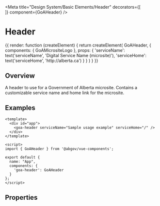 

<Meta title="Design System/Basic Elements/Header" 
  decorators={[    
  ]}
  component={GoAHeader} />

# Header

<!-- 
  This syntax isn't the greatest... It supposedly works with template and props properties, but I could not get it to work.
-->
<Preview>
  <Story name="Header" height={150}>
    {{
      render: function (createElement) {
        return createElement(
          GoAHeader, {
            components: { GoAMicrositeLogo },
            props: {
              'serviceName': text('serviceName', 'Digital Service Name (microsite)'),
              'serviceHome': text('serviceHome', 'http://alberta.ca')              
            }
          }
        )
      }
    }}
  </Story>
</Preview>

## Overview

A header to use for a Government of Alberta microsite.  Contains a customizable service name and home link for the microsite.

## Examples
```
<template>
  <div id="app">
    <goa-header serviceName="Sample usage example" serviceHome="/" />
  </div>
</template>

<script>
import { GoAHeader } from '@abgov/vue-components';

export default {
  name: "App",
  components: {
    'goa-header': GoAHeader
  }
};
</script>
```

## Properties

<Props of={GoAHeader} />